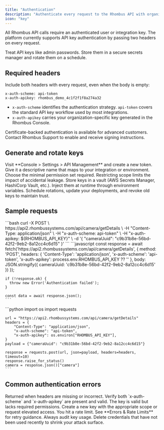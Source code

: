 ```yaml
---
title: "Authentication"
description: "Authenticate every request to the Rhombus API with organization-level API keys and consistent header formats."
icon: "key"
---
```


All Rhombus API calls require an authenticated user or integration key. The platform currently supports API key authentication by passing two headers on every request.

<Warning>
  Treat API keys like admin passwords. Store them in a secure secrets manager and rotate them on a schedule.
</Warning>

## Required headers

Include both headers with every request, even when the body is empty:

```http
x-auth-scheme: api-token
x-auth-apikey: rhombus_demo_4c1f2f1f8a274a32
```

- `x-auth-scheme` identifies the authentication strategy. `api-token` covers the standard API key workflow used by most integrations.
- `x-auth-apikey` carries your organization-specific key generated in the Rhombus Console.

<Note>
  Certificate-backed authentication is available for advanced customers. Contact Rhombus Support to enable and receive signing instructions.
</Note>

## Generate and rotate keys

<Steps>
  <Step title="Generate a key">
    Visit **Console > Settings > API Management** and create a new token. Give it a descriptive name that maps to your integration or environment.
  </Step>
  <Step title="Scope access">
    Choose the minimal permission set required. Restricting scope limits the impact of accidental leakage.
  </Step>
  <Step title="Distribute securely">
    Store keys in a vault (AWS Secrets Manager, HashiCorp Vault, etc.). Inject them at runtime through environment variables.
  </Step>
  <Step title="Rotate regularly">
    Schedule rotations, update your deployments, and revoke old keys to maintain trust.
  </Step>
</Steps>

## Sample requests

<Tabs>
  <Tab title="cURL">
    ```bash
    curl -X POST \
      https://api2.rhombussystems.com/api/camera/getDetails \
      -H "Content-Type: application/json" \
      -H "x-auth-scheme: api-token" \
      -H "x-auth-apikey: ${RHOMBUS_API_KEY}" \
      -d '{
        "cameraUuid": "c9b31b8e-56bd-42f2-9eb2-8a12cc4c6d15"
      }'
    ```
  </Tab>
  <Tab title="JavaScript (fetch)">
    ```javascript
    const response = await fetch('https://api2.rhombussystems.com/api/camera/getDetails', {
      method: 'POST',
      headers: {
        'Content-Type': 'application/json',
        'x-auth-scheme': 'api-token',
        'x-auth-apikey': process.env.RHOMBUS_API_KEY ?? ''
      },
      body: JSON.stringify({
        cameraUuid: 'c9b31b8e-56bd-42f2-9eb2-8a12cc4c6d15'
      })
    });

    if (!response.ok) {
      throw new Error('Authentication failed');
    }

    const data = await response.json();
    ```
  </Tab>
  <Tab title="Python (requests)">
    ```python
    import os
    import requests

    url = "https://api2.rhombussystems.com/api/camera/getDetails"
    headers = {
        "Content-Type": "application/json",
        "x-auth-scheme": "api-token",
        "x-auth-apikey": os.environ["RHOMBUS_API_KEY"],
    }
    payload = {"cameraUuid": "c9b31b8e-56bd-42f2-9eb2-8a12cc4c6d15"}

    response = requests.post(url, json=payload, headers=headers, timeout=10)
    response.raise_for_status()
    camera = response.json()["camera"]
    ```
  </Tab>
</Tabs>

## Common authentication errors

<AccordionGroup>
  <Accordion title="401 Unauthorized">
    Returned when headers are missing or incorrect. Verify both `x-auth-scheme` and `x-auth-apikey` are present and valid.
  </Accordion>
  <Accordion title="403 Forbidden">
    The key is valid but lacks required permissions. Create a new key with the appropriate scope or request elevated access.
  </Accordion>
  <Accordion title="429 Too Many Requests">
    You hit a rate limit. See **Errors & Rate Limits** for retry guidance.
  </Accordion>
</AccordionGroup>

<Check>
  Always audit key usage. Delete credentials that have not been used recently to shrink your attack surface.
</Check>
